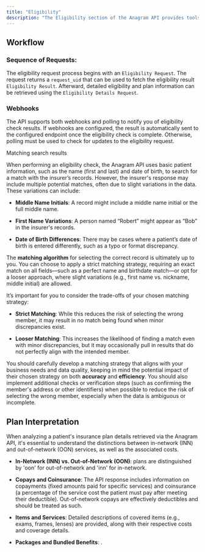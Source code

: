 ```yaml
---
title: "Eligibility"
description: "The Eligibility section of the Anagram API provides tools for verifying a patient's eligibility and benefits with insurance providers."
---
```


## Workflow

### Sequence of Requests:

The eligibility request process begins with an `Eligibility Request`. The request returns a `request_uid` that can be used to fetch the eligibility result `Eligibility Result`. Afterward, detailed eligibility and plan information can be retrieved using the `Eligibility Details Request`.

### Webhooks

The API supports both webhooks and polling to notify you of eligibility check results. If webhooks are configured, the result is automatically sent to the configured endpoint once the eligibility check is complete. Otherwise, polling must be used to check for updates to the eligibility request.

Matching search results



When performing an eligibility check, the Anagram API uses basic patient information, such as the name (first and last) and date of birth, to search for a match with the insurer’s records. However, the insurer's response may include multiple potential matches, often due to slight variations in the data. These variations can include:

* **Middle Name Initials**: A record might include a middle name initial or the full middle name.

* **First Name Variations**: A person named “Robert” might appear as “Bob” in the insurer's records.

* **Date of Birth Differences**: There may be cases where a patient’s date of birth is entered differently, such as a typo or format discrepancy.

The **matching algorithm** for selecting the correct record is ultimately up to you. You can choose to apply a strict matching strategy, requiring an exact match on all fields—such as a perfect name and birthdate match—or opt for a looser approach, where slight variations (e.g., first name vs. nickname, middle initial) are allowed.

It’s important for you to consider the trade-offs of your chosen matching strategy:

* **Strict Matching**: While this reduces the risk of selecting the wrong member, it may result in no match being found when minor discrepancies exist.

* **Looser Matching**: This increases the likelihood of finding a match even with minor discrepancies, but it may occasionally pull in results that do not perfectly align with the intended member.

You should carefully develop a matching strategy that aligns with your business needs and data quality, keeping in mind the potential impact of their chosen strategy on both **accuracy** and **efficiency**. You should also implement additional checks or verification steps (such as confirming the member's address or other identifiers) when possible to reduce the risk of selecting the wrong member, especially when the data is ambiguous or incomplete.


## Plan Interpretation

When analyzing a patient's insurance plan details retrieved via the Anagram API, it's essential to understand the distinctions between in-network (INN) and out-of-network (OON) services, as well as the associated costs.​

* **In-Network (INN) vs. Out-of-Network (OON)**: plans are distinguished by 'oon' for out-of-network and 'inn' for in-network.

* **Copays and Coinsurance**: The API response includes information on copayments (fixed amounts paid for specific services) and coinsurance (a percentage of the service cost the patient must pay after meeting their deductible).​ Out-of-network copays are effectively deductibles and should be treated as such.

* **Items and Services**: Detailed descriptions of covered items (e.g., exams, frames, lenses) are provided, along with their respective costs and coverage details.​

* **Packages and Bundled Benefits**: .​